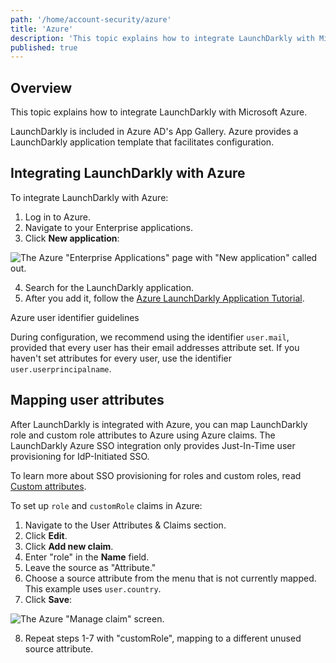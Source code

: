 ```yaml
---
path: '/home/account-security/azure'
title: 'Azure'
description: 'This topic explains how to integrate LaunchDarkly with Microsoft Azure, using a template from Azure''s App Gallery.'
published: true
---
```


## Overview

This topic explains how to integrate LaunchDarkly with Microsoft Azure.

LaunchDarkly is included in Azure AD's App Gallery. Azure provides a LaunchDarkly application template that facilitates configuration.

## Integrating LaunchDarkly with Azure

To integrate LaunchDarkly with Azure:

1. Log in to Azure.
2. Navigate to your Enterprise applications.
3. Click **New application**:

![The Azure "Enterprise Applications" page with "New application" called out.](azure-new-application.png)


4. Search for the LaunchDarkly application.
5. After you add it, follow the [Azure LaunchDarkly Application Tutorial](https://docs.microsoft.com/en-us/azure/active-directory/active-directory-saas-launchdarkly-tutorial).

<Callout intent="info">
<CalloutTitle>Azure user identifier guidelines</CalloutTitle>
<CalloutDescription>

During configuration, we recommend using the identifier `user.mail`, provided that every user has their email addresses attribute set. If you haven't set attributes for every user, use the identifier `user.userprincipalname`.

</CalloutDescription>
</Callout>

## Mapping user attributes

After LaunchDarkly is integrated with Azure, you can map LaunchDarkly role and custom role attributes to Azure using Azure claims. The LaunchDarkly Azure SSO integration only provides Just-In-Time user provisioning for IdP-Initiated SSO.

To learn more about SSO provisioning for roles and custom roles, read [Custom attributes](/home/account-security/sso#custom-attributes).

To set up `role` and `customRole` claims in Azure:

1. Navigate to the User Attributes & Claims section.
2. Click **Edit**.
3. Click **Add new claim**.
4. Enter "role" in the **Name** field.
5. Leave the source as "Attribute."
6. Choose a source attribute from the menu that is not currently mapped. This example uses `user.country`.
7. Click **Save**:

![The Azure "Manage claim" screen.](azure-manage-claim.png)

8. Repeat steps 1-7 with "customRole", mapping to a different unused source attribute.
